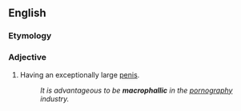 ==English==

===Etymology===
{{prefix|macro|phallic}}

===Adjective===
{{en-adj|-}}

# Having an exceptionally large [[penis]].
#: ''It is advantageous to be '''macrophallic''' in the [[pornography]] industry.''